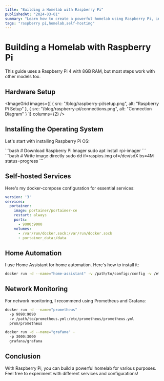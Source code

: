 ```yaml
---
title: "Building a Homelab with Raspberry Pi"
publishedAt: "2024-03-01"
summary: "Learn how to create a powerful homelab using Raspberry Pi, including home automation, network monitoring, and self-hosted services."
tags: "raspberry pi,homelab,self-hosting"
---
```


# Building a Homelab with Raspberry Pi

<Callout type="info">
  This guide uses a Raspberry Pi 4 with 8GB RAM, but most steps work with other models too.
</Callout>

## Hardware Setup

<ImageGrid
  images={[
    {
      src: "/blog/raspberry-pi/setup.png",
      alt: "Raspberry Pi Setup"
    },
    {
      src: "/blog/raspberry-pi/connections.png",
      alt: "Connection Diagram"
    }
  ]}
  columns={2}
/>

## Installing the Operating System

Let's start with installing Raspberry Pi OS:

<Tabs>
  <Tab title="GUI Method">
    ```bash
    # Download Raspberry Pi Imager
    sudo apt install rpi-imager
    ```
  </Tab>
  <Tab title="Command Line">
    ```bash
    # Write image directly
    sudo dd if=raspios.img of=/dev/sdX bs=4M status=progress
    ```
  </Tab>
</Tabs>

## Self-hosted Services

Here's my docker-compose configuration for essential services: 
  
  ```yaml
  version: '3'
  services:
    portainer:
      image: portainer/portainer-ce
      restart: always
      ports:
        - 9000:9000
      volumes:
        - /var/run/docker.sock:/var/run/docker.sock
        - portainer_data:/data
  ```

## Home Automation

I use Home Assistant for home automation. Here's how to install it:

```bash
docker run -d --name="home-assistant" -v /path/to/config:/config -v /etc/localtime:/etc/localtime:ro --net=host homeassistant/raspberrypi4-homeassistant
```

## Network Monitoring

For network monitoring, I recommend using Prometheus and Grafana:

```bash
docker run -d --name="prometheus" -
  -p 9090:9090
  -v /path/to/prometheus.yml:/etc/prometheus/prometheus.yml
  prom/prometheus

docker run -d --name="grafana" -
  -p 3000:3000
  grafana/grafana
```

## Conclusion

With Raspberry Pi, you can build a powerful homelab for various purposes. Feel free to experiment with different services and configurations!
